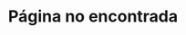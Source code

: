 ---
pageType: "404"
title: Página no encontrada
description: No pudimos encontrar lo que buscabas.
---